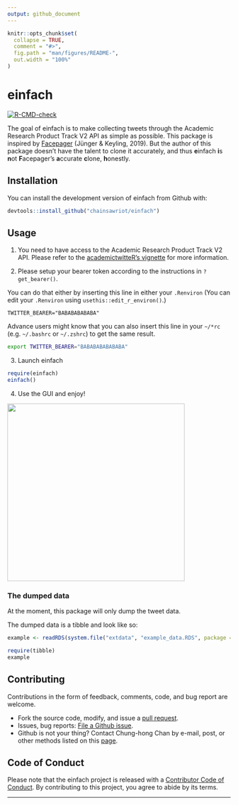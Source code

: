 ```yaml
---
output: github_document
---
```


<!-- README.md is generated from README.Rmd. Please edit that file -->

```r
knitr::opts_chunk$set(
  collapse = TRUE,
  comment = "#>",
  fig.path = "man/figures/README-",
  out.width = "100%"
)
```

# einfach

<!-- badges: start -->
[![R-CMD-check](https://github.com/chainsawriot/einfach/workflows/R-CMD-check/badge.svg)](https://github.com/chainsawriot/einfach/actions)
<!-- badges: end -->

The goal of einfach is to make collecting tweets through the Academic Research Product Track V2 API as simple as possible. This package is inspired by [Facepager](https://github.com/strohne/Facepager) (Jünger & Keyling, 2019). But the author of this package doesn't have the talent to clone it accurately, and thus **e**infach **i**s **n**ot **F**acepager's **a**ccurate **c**lone, **h**onestly.

## Installation

You can install the development version of einfach from Github with:

``` r
devtools::install_github("chainsawriot/einfach")
```

## Usage

1. You need to have access to the Academic Research Product Track V2 API. Please refer to the [academictwitteR's vignette](https://cran.r-project.org/web/packages/academictwitteR/vignettes/academictwitteR-auth.html) for more information.

2. Please setup your bearer token according to the instructions in `?get_bearer()`.

You can do that either by inserting this line in either your `.Renviron` (You can edit your `.Renviron` using `usethis::edit_r_environ()`.)

```
TWITTER_BEARER="BABABABABABA"
```

Advance users might know that you can also insert this line in your `~/*rc` (e.g. `~/.bashrc` or `~/.zshrc`) to get the same result.

```sh
export TWITTER_BEARER="BABABABABABABA"
```

3. Launch einfach

```r
require(einfach)
einfach()
```

4. Use the GUI and enjoy!

<img src="man/figures/einfach.gif" align="center" height="400" />

### The dumped data

At the moment, this package will only dump the tweet data.

The dumped data is a tibble and look like so:

```r
example <- readRDS(system.file("extdata", "example_data.RDS", package = "einfach"))
```

```r
require(tibble)
example
```

## Contributing

Contributions in the form of feedback, comments, code, and bug report are welcome.

* Fork the source code, modify, and issue a [pull request](https://docs.github.com/en/github/collaborating-with-issues-and-pull-requests/creating-a-pull-request-from-a-fork).
* Issues, bug reports: [File a Github issue](https://github.com/chainsawriot/einfach).
* Github is not your thing? Contact Chung-hong Chan by e-mail, post, or other methods listed on this [page](https://www.mzes.uni-mannheim.de/d7/en/profiles/chung-hong-chan).

## Code of Conduct

Please note that the einfach project is released with a [Contributor Code of Conduct](https://contributor-covenant.org/version/2/0/CODE_OF_CONDUCT.html). By contributing to this project, you agree to abide by its terms.

---
